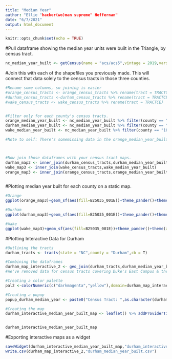 ```yaml
---
title: "Median Year"
author: "Ellie "hacker(wo)man supreme" Heffernan"
date: "6/7/2021"
output: html_document
---
```


```r
knitr::opts_chunk$set(echo = TRUE)
```

#Pull dataframe showing the median year units were built in the Triangle, by census tract. 
```r
nc_median_year_built <- getCensus(name = "acs/acs5",vintage = 2019,vars =c("B25035_001E"),region="tract",regionin="state:37")
```


#Join this with each of the shapefiles you previously made. This will connect that data solely to the census tracts in those three counties.
```r
#Rename some columns, so joining is easier
#orange_census_tracts <- orange_census_tracts %>% rename(tract = TRACTCE)
#durham_census_tracts <-durham_census_tracts %>% rename(tract = TRACTCE)
#wake_census_tracts <- wake_census_tracts %>% rename(tract = TRACTCE)


#Filter only for each county's census tracts. 
orange_median_year_built <- nc_median_year_built %>% filter(county == "135",B25035_001E!="-666666666")
durham_median_year_built <- nc_median_year_built %>% filter(county == "063",B25035_001E!="-666666666")
wake_median_year_built <- nc_median_year_built %>% filter(county == "183",B25035_001E!="-666666666")

#Note to self: There's somemissing data in the orange_median_year_built that IS available on census reporter. Plug in the data from census reporter. Any other missing values are places without data available on median on year or places without housing units at all -- such as the RDU airport. 



#Now join those dataframes with your census tract maps. 
durham_map3 <- inner_join(durham_census_tracts,durham_median_year_built)
wake_map3 <- inner_join(wake_census_tracts,wake_median_year_built) 
orange_map3 <- inner_join(orange_census_tracts,orange_median_year_built)



```


#Plotting median year built for each county on a static map. 

```r
#Orange
ggplot(orange_map3)+geom_sf(aes(fill=B25035_001E))+theme_pander()+theme(axis.text = element_blank(), axis.ticks = element_blank())+     theme(panel.grid.major=element_line(colour="transparent"))+scale_fill_distiller(palette="Blues",name ="Median Year") + labs(title = "Median Year Structures Were Built in Orange County",caption = "Source: U.S. Census/ACS 2019")

#Durham
ggplot(durham_map3)+geom_sf(aes(fill=B25035_001E))+theme_pander()+theme(axis.text = element_blank(), axis.ticks = element_blank())+ theme(panel.grid.major=element_line(colour="transparent"))+scale_fill_distiller(palette="Blues",name ="Median Year Structures Were Built") + labs(title = "Median Year") + labs(title = "Median Year Structures Were Built in Durham County",caption = "Source: U.S. Census/ACS 2019")

#Wake
ggplot(wake_map3)+geom_sf(aes(fill=B25035_001E))+theme_pander()+theme(axis.text = element_blank(), axis.ticks = element_blank())+ theme(panel.grid.major=element_line(colour="transparent"))+scale_fill_distiller(palette="Blues",name ="Median Year Structures Were Built") + labs(title = "Median Year Structures Were Built") + labs(title = "Median Year",caption = "Source: U.S. Census/ACS 2019")

```





#Plotting Interactive Data for Durham
```r
#Outlining the tracts 
durham_tracts <- tracts(state = "NC",county = "Durham",cb = T)

#Combining the dataframes
durham_map_interactive_2 <- geo_join(durham_tracts,durham_median_year_built,"TRACTCE","tract") %>% filter(NAME!="9801",TRACTCE!="001503")
#We've removed data for census tracts covering Duke's East Campus & the Durham Freeway. 

#Creating a color palette 
pal2 <-colorNumeric(c("darkmagenta","yellow"),domain=durham_map_interactive_2$B25035_001E,reverse = TRUE)

#Creating a popup
popup_durham_median_year <- paste0("Census Tract: ",as.character(durham_map_interactive_2$NAME),"<br/> Median Year of Construction: ",as.character(durham_map_interactive_2$B25035_001E))

#Creating the map 
durham_interactive_median_year_built_map <- leaflet() %>% addProviderTiles("CartoDB.Positron") %>% setView(-78.999,36.055,zoom =11) %>% addPolygons(data = durham_map_interactive_2,fillColor =~pal2(durham_map_interactive_2$B25035_001E),fillOpacity = 1.5,weight = .2,smoothFactor=.2,popup =~ popup_durham_median_year) %>% addLegend(pal=pal2,values=durham_map_interactive_2$B25035_001E,position = "bottomright",title = "Median year that <br/> structures were built <br/> in Durham County")


durham_interactive_median_year_built_map

```


#Exporting interactive maps as a widget
```r

saveWidget(durham_interactive_median_year_built_map,"durham_interactive_median_year_built_map.html",selfcontained = TRUE)
write.csv(durham_map_interactive_2,"durham_median_year_built.csv")
```



